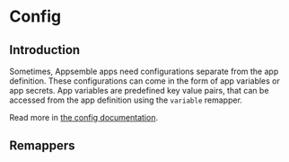 
# Config

## Introduction

Sometimes, Appsemble apps need configurations separate from the app definition. These configurations
can come in the form of app variables or app secrets. App variables are predefined key value pairs,
that can be accessed from the app definition using the `variable` remapper.

Read more in [the config documentation](../../docs/03-guide/config).

## Remappers

<RemapperRef remappers={configRemappers} />
